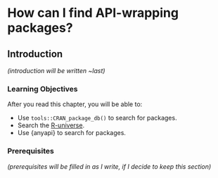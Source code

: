 # How can I find API-wrapping packages? {#sec-apis-packages}

## Introduction

*(introduction will be written \~last)*

### Learning Objectives

After you read this chapter, you will be able to:

-   Use `tools::CRAN_package_db()` to search for packages.
-   Search the [R-universe](https://r-universe.dev).
-   Use {anyapi} to search for packages.

### Prerequisites

*(prerequisites will be filled in as I write, if I decide to keep this section)*
